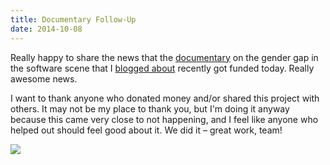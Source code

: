 ```yaml
---
title: Documentary Follow-Up
date: 2014-10-08
---
```


Really happy to share the news that the [documentary](https://www.indiegogo.com/projects/code-debugging-the-gender-gap) on the gender gap in the software scene that I [blogged about](/blog/why-is-this-difficult) recently got funded today. Really awesome news.

I want to thank anyone who donated money and/or shared this project with others. It may not be my place to thank you, but I'm doing it anyway because this came very close to not happening, and I feel like anyone who helped out should feel good about it. We did it – great work, team!

![](99B4FB01D01E47C8909809C3DCE853A4.gif)
